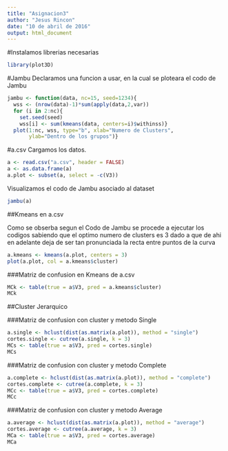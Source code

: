 ```yaml
---
title: "Asignacion3"
author: "Jesus Rincon"
date: "10 de abril de 2016"
output: html_document
---
```


#Instalamos librerias necesarias

```r

library(plot3D)

```

#Jambu
Declaramos una funcion a usar, en la cual se ploteara el codo de Jambu

```r
jambu <- function(data, nc=15, seed=1234){
  wss <- (nrow(data)-1)*sum(apply(data,2,var))
  for (i in 2:nc){
    set.seed(seed)
    wss[i] <- sum(kmeans(data, centers=i)$withinss)}
  plot(1:nc, wss, type="b", xlab="Numero de Clusters",
       ylab="Dentro de los grupos")}

```

#a.csv
Cargamos los datos.
```r
a <- read.csv("a.csv", header = FALSE)
a <- as.data.frame(a)
a.plot <- subset(a, select = -c(V3))
```
Visualizamos el codo de Jambu asociado al dataset
```r
jambu(a)
```
##Kmeans en a.csv

Como se obserba segun el Codo de Jambu se procede a ejecutar los codigos sabiendo
que el optimo numero de clusters es 3 dado a que de ahi en adelante deja de ser 
tan pronunciada la recta entre puntos de la curva

```r
a.kmeans <- kmeans(a.plot, centers = 3)
plot(a.plot, col = a.kmeans$cluster)
```
###Matriz de confusion en Kmeans de a.csv

```r
MCk <- table(true = a$V3, pred = a.kmeans$cluster)
MCk
```
##Cluster Jerarquico

###Matriz de confusion con cluster y metodo Single

```r
a.single <- hclust(dist(as.matrix(a.plot)), method = "single")
cortes.single <- cutree(a.single, k = 3)
MCs <- table(true = a$V3, pred = cortes.single)
MCs
```

###Matriz de confusion con cluster y metodo Complete

```r
a.complete <- hclust(dist(as.matrix(a.plot)), method = "complete")
cortes.complete <- cutree(a.complete, k = 3)
MCc <- table(true = a$V3, pred = cortes.complete)
MCc
```

###Matriz de confusion con cluster y metodo Average

```r
a.average <- hclust(dist(as.matrix(a.plot)), method = "average")
cortes.average <- cutree(a.average, k = 3)
MCa <- table(true = a$V3, pred = cortes.average)
MCa
```